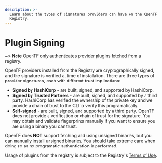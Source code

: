 ```yaml
---
description: >-
  Learn about the types of signatures providers can have on the OpenTF
  Registry.
---
```


<!-- THIS PAGED IS LINKED TO IN THE CLI -->

# Plugin Signing

~> **Note** OpenTF only authenticates provider plugins fetched from a registry.

OpenTF providers installed from the Registry are cryptographically signed, and the signature is verified at time of installation. There are three types of provider signatures, each with different trust implications:

* **Signed by HashiCorp** - are built, signed, and supported by HashiCorp.
* **Signed by Trusted Partners** - are built, signed, and supported by a third party. HashiCorp has
  verified the ownership of the private key and we provide a chain of trust to the CLI to verify this
  programatically.
* **Self-signed** - are built, signed, and supported by a third party. OpenTF does not provide a
  verification or chain of trust for the signature. You may obtain and validate fingerprints manually
  if you want to ensure you are using a binary you can trust.

OpenTF does **NOT** support fetching and using unsigned binaries, but you can manually install
unsigned binaries. You should take extreme care when doing so as no programatic authentication is performed.

Usage of plugins from the registry is subject to the Registry's [Terms of Use](https://registry.terraform.io/terms).
